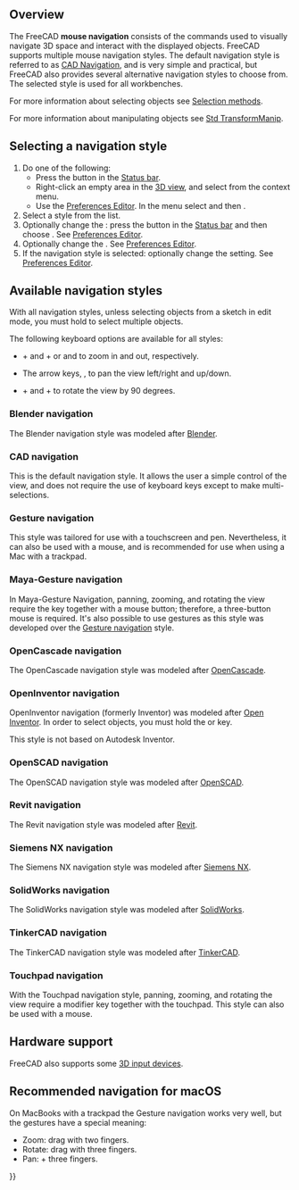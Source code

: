 <languages/>
<translate>

<!--T:59-->
{{Docnav
|[[Getting_started|Getting started]]
|[[Selection_methods|Selection methods]]
}}

</translate>
{{TOCright}}
<translate>

==Overview== <!--T:60-->

<!--T:1-->
The FreeCAD '''mouse navigation''' consists of the commands used to visually navigate 3D space and interact with the displayed objects. FreeCAD supports multiple mouse navigation styles. The default navigation style is referred to as [[#CAD_navigation|CAD Navigation]], and is very simple and practical, but FreeCAD also provides several alternative navigation styles to choose from. The selected style is used for all workbenches.

<!--T:79-->
For more information about selecting objects see [[Selection_methods|Selection methods]].

<!--T:80-->
For more information about manipulating objects see [[Std_TransformManip|Std TransformManip]].

== Selecting a navigation style == <!--T:61-->

<!--T:4-->
# Do one of the following:
#* Press the {{Button|[[File:NavigationCAD_dark.svg|16px]]}} button in the [[Status_bar|Status bar]].
#* Right-click an empty area in the [[3D_view|3D view]], and select {{MenuCommand|Navigation styles}} from the context menu.
#* Use the [[Preferences_Editor#Navigation|Preferences Editor]]. In the menu select {{MenuCommand|Edit → Preferences}} and then {{MenuCommand|Display → Navigation → 3D Navigation}}.
# Select a style from the list.
# Optionally change the {{MenuCommand|Orbit style}}: press the {{Button|[[File:NavigationCAD_dark.svg|16px]]}} button in the [[Status_bar|Status bar]] and then choose {{MenuCommand|Settings → Orbit style}}. See [[Preferences_Editor#Navigation|Preferences Editor]].
# Optionally change the {{MenuCommand|Rotation mode}}. See [[Preferences_Editor#Navigation|Preferences Editor]].
# If the {{MenuCommand|CAD}} navigation style is selected: optionally change the {{MenuCommand|Enable animation}} setting. See [[Preferences_Editor#Navigation|Preferences Editor]].

== Available navigation styles == <!--T:81-->

<!--T:87-->
With all navigation styles, unless selecting objects from a sketch in edit mode, you must hold {{KEY|Ctrl}} to select multiple objects.

<!--T:90-->
The following keyboard options are available for all styles:

<!--T:91-->
* {{KEY|Ctrl}} + {{ASCII|43}} and {{KEY|Ctrl}} + {{ASCII|22}} or {{KEY|PgUp}} and {{KEY|PgDn}} to zoom in and out, respectively.
* The arrow keys, {{ASCII|17}}{{ASCII|16}}{{ASCII|30}}{{ASCII|31}}, to pan the view left/right and up/down.
* {{KEY|Shift}} + {{ASCII|17}} and {{KEY|Shift}} + {{ASCII|16}} to rotate the view by 90 degrees.

=== Blender navigation === <!--T:7-->

<!--T:70-->
The Blender navigation style was modeled after [https://www.blender.org Blender].

<!--T:8-->
{{Blender Navigation
|Select_name=Select
|Zoom_name=Zoom
|Rotate_view_name=Rotate view
|Pan_name=Pan

<!--T:92-->
|Shift={{KEY|Shift}}

<!--T:93-->
|Select_text=Press the left mouse button over an object you want to select.

<!--T:94-->
|Zoom_text=Use the mouse wheel to zoom in and out.

<!--T:168-->
Clicking the middle mouse button re-centers the view on the location of the pointer.

<!--T:95-->
|Rotate_view_text=Hold the middle mouse button, then move the pointer.

<!--T:96-->
|Pan_text=Hold {{KEY|Shift}} and the middle mouse button, then move the pointer.

<!--T:97-->
Alternatively, hold both left and right mouse buttons, and then move the pointer.
}}

=== CAD navigation === <!--T:62-->

<!--T:5-->
This is the default navigation style. It allows the user a simple control of the view, and does not require the use of keyboard keys except to make multi-selections.

<!--T:32-->
{{CAD Navigation
|Select_name=Select
|Zoom_name=Zoom
|Rotate_view_name=Rotate view<br>First method
|Rotate_view_alt_name=Rotate view<br>Alternate method
|Pan_name=Pan

<!--T:98-->
|Ctrl={{KEY|Ctrl}}
|Shift={{KEY|Shift}}

<!--T:99-->
|Select_text=Press the left mouse button over an object you want to select.

<!--T:100-->
|Zoom_text=Use the mouse wheel to zoom in and out.

<!--T:101-->
Clicking the middle mouse button re-centers the view on the location of the pointer.

<!--T:102-->
|Rotate_view_text=Hold the middle mouse button, then press and hold the left mouse button, then move the pointer.

<!--T:35-->
If the buttons are released before you stop the mouse motion, the view continues spinning, if this is enabled.

<!--T:103-->
|Rotate_view_alt_text=Hold the middle mouse button, then press and hold the right mouse button, then move the pointer.

<!--T:37-->
With this method the middle mouse button may be released after the right mouse button is held pressed.

<!--T:38-->
Users who use the mouse with their right hand may find this method easier than the first method.

<!--T:104-->
|Pan_text=Hold the middle mouse button, then move the pointer.

<!--T:105-->
|Zoom_mode_text=Zoom mode: hold the {{KEY|Ctrl}} and {{KEY|Shift}} keys, press the right mouse button once, then move the pointer.

<!--T:106-->
|Rotate_view_mode_text=Rotate mode: hold the {{KEY|Shift}} key, press the right mouse button once, then move the pointer.

<!--T:107-->
|Pan_mode_text=Pan mode: hold the {{KEY|Ctrl}} key, press the right mouse button once, then move the pointer.
}}

=== Gesture navigation === <!--T:25-->

<!--T:73-->
This style was tailored for use with a touchscreen and pen. Nevertheless, it can also be used with a mouse, and is recommended for use when using a Mac with a trackpad.

<!--T:26-->
{{Gesture Navigation
|Select_name=Select
|Zoom_name=Zoom
|Rotate_view_name=Rotate view
|Pan_name=Pan
|Tilt_view_name=Tilt view

<!--T:108-->
|Select_text=Press the left mouse button over an object you want to select.

<!--T:109-->
|Zoom_text=Use the mouse wheel to zoom in and out.

<!--T:44-->
Clicking the middle mouse button re-centers the view on the location of the pointer. Alternatively, aim the pointer and press {{KEY|H}} on the keyboard.

<!--T:110-->
|Rotate_view_text=Hold the left mouse button, then move the pointer.
In [[Sketcher Workbench|Sketcher]] and other edit modes, this behavior is disabled. Hold {{KEY|Alt}} when pressing the mouse button to enter rotation mode.

<!--T:111-->
|Pan_text=Hold the right mouse button, then move the pointer.

<!--T:112-->
|Tilt_view_text=Hold both left and right mouse buttons, then move the pointer sideways.

<!--T:113-->
|Select_gesture_text=Tap to select.

<!--T:114-->
|Zoom_gesture_text=Drag two fingers (pinch) closer or farther apart.

<!--T:115-->
|Rotate_view_gesture_text=Drag with one finger to rotate.

<!--T:45-->
Hold {{KEY|Alt}} when in the [[Sketcher Workbench|Sketcher]].

<!--T:116-->
|Pan_gesture_text=Drag with two fingers.

<!--T:43-->
Alternatively, tap and hold, then drag. This simulates the pan with the right mouse button.

<!--T:117-->
|Tilt_view_gesture_text=Rotate the imaginary line formed by two touch points.

<!--T:46-->
This method is disabled by default. To enable, go to {{MenuCommand|Edit → Preferences → Display → Navigation}}, and uncheck the "Disable touchscreen tilt gesture" checkbox.
}}

=== Maya-Gesture navigation === <!--T:30-->

<!--T:71-->
In Maya-Gesture Navigation, panning, zooming, and rotating the view require the {{KEY|Alt}} key together with a mouse button; therefore, a three-button mouse is required. It's also possible to use gestures as this style was developed over the [[#Gesture_navigation|Gesture navigation]] style.

<!--T:31-->
{{MayaGesture Navigation
|Select_name=Select
|Zoom_name=Zoom
|Rotate_view_name=Rotate view
|Pan_name=Pan
|Tilt_view_name=Tilt view

<!--T:118-->
|Alt={{KEY|Alt}}

<!--T:119-->
|Select_text=Press the left mouse button over an object you want to select.

<!--T:120-->
|Zoom_text=Use the mouse wheel to zoom in and out.

<!--T:121-->
Alternatively, hold {{KEY|Alt}} and the right mouse button, then move the pointer.

<!--T:169-->
Clicking the middle mouse button re-centers the view on the location of the pointer. Alternatively, aim the pointer and press {{KEY|H}} on the keyboard.

<!--T:122-->
|Rotate_view_text=Hold {{KEY|Alt}} and the left mouse button, then move the pointer.

<!--T:123-->
|Pan_text=Hold {{KEY|Alt}} and the middle mouse button, then move the pointer.

<!--T:124-->
|Tilt_view_text=Hold {{KEY|Alt}} and both left and right mouse buttons, and then move the pointer sideways.
}}

=== OpenCascade navigation === <!--T:54-->

<!--T:74-->
The OpenCascade navigation style was modeled after [https://www.opencascade.com/ OpenCascade].

<!--T:56-->
{{OpenCascade Navigation
|Select_name=Select
|Zoom_name=Zoom
|Rotate_view_name=Rotate view
|Pan_name=Pan

<!--T:125-->
|Ctrl={{KEY|Ctrl}}

<!--T:126-->
|Select_text=Press the left mouse button over an object you want to select.

<!--T:127-->
|Zoom_text=Use the mouse wheel to zoom in and out.

<!--T:57-->
Alternatively, hold {{KEY|Ctrl}} and the left mouse button, then move the pointer.

<!--T:128-->
|Rotate_view_text=Hold the middle mouse button, then press and hold the right mouse button, then move the pointer.

<!--T:129-->
Alternatively, hold {{KEY|Ctrl}} and the right mouse button, then move the pointer.

<!--T:130-->
|Pan_text=Hold the middle mouse button, then move the pointer. It is possible to hold {{KEY|Ctrl}}.
}}

=== OpenInventor navigation === <!--T:63-->

<!--T:6-->
OpenInventor navigation (formerly Inventor) was modeled after [https://en.wikipedia.org/wiki/Open_Inventor Open Inventor]. In order to select objects, you must hold the {{KEY|Shift}} or {{KEY|Ctrl}} key.

<!--T:39-->
This style is not based on Autodesk Inventor.

<!--T:40-->
{{OpenInventor Navigation
|Select_name=Select
|Zoom_name=Zoom
|Rotate_view_name=Rotate view
|Pan_name=Pan

<!--T:131-->
|Shift={{KEY|Shift}}

<!--T:132-->
|Select_text=Hold {{KEY|Shift}}, then press the left mouse button over an object you want to select.

<!--T:86-->
Hold {{KEY|Ctrl}} instead to select multiple objects.

<!--T:133-->
|Zoom_text=Use the mouse wheel to zoom in and out.

<!--T:41-->
Alternatively, hold the middle mouse button, then press and hold the left mouse button, then move the pointer.

<!--T:170-->
Clicking the middle mouse button re-centers the view on the location of the pointer.

<!--T:134-->
|Rotate_view_text=Hold the left mouse button, then move the pointer.

<!--T:135-->
|Pan_text=Hold the middle mouse button, then move the pointer.
}}

=== OpenSCAD navigation === <!--T:75-->

<!--T:76-->
The OpenSCAD navigation style was modeled after [https://openscad.org/ OpenSCAD].

<!--T:78-->
{{OpenSCAD_Navigation
|Select_name=Select
|Zoom_name=Zoom
|Rotate_view_name=Rotate view
|Pan_name=Pan

<!--T:136-->
|Shift={{KEY|Shift}}

<!--T:137-->
|Select_text=Press the left mouse button over an object you want to select.

<!--T:88-->
{{VersionMinus|0.21}} Hold {{KEY|Ctrl}} and {{KEY|Shift}} when pressing the mouse button to drag an object in a sketch in edit mode.

<!--T:138-->
|Zoom_text=Use the mouse wheel to zoom in and out.

<!--T:139-->
Alternatively, hold the middle mouse button, then move the pointer.

<!--T:140-->
Or hold {{KEY|Shift}} and the right mouse button, then move the pointer.

<!--T:141-->
|Rotate_view_text=Hold the left mouse button, then move the pointer.

<!--T:89-->
Alternatively, and when a sketch is in edit mode, hold the middle mouse button, then press and hold the right mouse button, then move the pointer.

<!--T:142-->
|Pan_text=Hold the right mouse button, then move the pointer.
}}

=== Revit navigation === <!--T:48-->

<!--T:69-->
The Revit navigation style was modeled after [https://en.wikipedia.org/wiki/Autodesk_Revit Revit].

<!--T:50-->
{{Revit Navigation
|Select_name=Select
|Zoom_name=Zoom
|Rotate_view_name=Rotate view
|Pan_name=Pan

<!--T:143-->
|Shift={{KEY|Shift}}

<!--T:144-->
|Select_text=Press the left mouse button over an object you want to select.

<!--T:52-->
|Zoom_text=Use the mouse wheel to zoom in and out.

<!--T:171-->
Clicking the middle mouse button re-centers the view on the location of the pointer.

<!--T:145-->
|Rotate_view_text=Hold {{KEY|Shift}} and the middle mouse button, then move the pointer.

<!--T:53-->
Alternatively, hold the middle mouse button, then press and hold the right mouse button, then move the pointer.

<!--T:146-->
|Pan_text=Hold the middle mouse button, then move the pointer.

<!--T:51-->
Alternatively, hold both left and right mouse buttons, then move the pointer.
}}

=== Siemens NX navigation === <!--T:172-->

<!--T:173-->
{{Version|1.1}}

<!--T:174-->
The Siemens NX navigation style was modeled after [https://en.wikipedia.org/wiki/Siemens_NX Siemens NX].

<!--T:175-->
{{SiemensNX_Navigation
|Select_name=Select
|Zoom_name=Zoom
|Rotate_view_name=Rotate view
|Pan_name=Pan

<!--T:176-->
|Shift={{KEY|Shift}}

<!--T:177-->
|Select_text=Press the left mouse button over an object you want to select.

<!--T:178-->
|Zoom_text=Use the mouse wheel to zoom in and out.

<!--T:179-->
Alternatively, hold the middle mouse button, then press and hold the left mouse button, then move the pointer.

<!--T:180-->
Clicking the middle mouse button re-centers the view on the location of the pointer.

<!--T:181-->
|Rotate_view_text=Hold the middle mouse button, then move the pointer.

<!--T:182-->
|Pan_text=Hold {{KEY|Shift}} and the middle mouse button, then move the pointer.

<!--T:183-->
Alternatively, hold the middle mouse button, then press and hold the right mouse button, then move the pointer.
}}

=== SolidWorks navigation === <!--T:157-->

<!--T:158-->
{{Version|1.1}}

<!--T:159-->
The SolidWorks navigation style was modeled after [https://en.wikipedia.org/wiki/SolidWorks SolidWorks].

<!--T:160-->
{{SolidWorks_Navigation
|Select_name=Select
|Zoom_name=Zoom
|Rotate_view_name=Rotate view
|Pan_name=Pan

<!--T:161-->
|Ctrl={{KEY|Ctrl}}
|Shift={{KEY|Shift}}

<!--T:162-->
|Select_text=Press the left mouse button over an object you want to select.

<!--T:163-->
|Zoom_text=Use the mouse wheel to zoom in and out.

<!--T:164-->
Alternatively, hold {{KEY|Shift}} and the middle mouse button, then move the pointer.

<!--T:165-->
Clicking the middle mouse button re-centers the view on the location of the pointer.

<!--T:166-->
|Rotate_view_text=Hold the middle mouse button, then move the pointer.

<!--T:167-->
|Pan_text=Hold {{KEY|Ctrl}} and the middle mouse button, then move the pointer.
}}

=== TinkerCAD navigation === <!--T:82-->

<!--T:83-->
The TinkerCAD navigation style was modeled after [https://en.wikipedia.org/wiki/Tinkercad TinkerCAD].

<!--T:85-->
{{TinkerCAD Navigation
|Select_name=Select
|Zoom_name=Zoom
|Rotate_view_name=Rotate view
|Pan_name=Pan

<!--T:147-->
|Select_text=Press the left mouse button over an object you want to select.

<!--T:148-->
|Zoom_text=Use the mouse wheel to zoom in and out.

<!--T:149-->
|Rotate_view_text=Press the right mouse button, then move the pointer.

<!--T:150-->
|Pan_text=Hold the middle mouse button, then move the pointer.
}}

=== Touchpad navigation === <!--T:9-->

<!--T:72-->
With the Touchpad navigation style, panning, zooming, and rotating the view require a modifier key together with the touchpad. This style can also be used with a mouse.

<!--T:10-->
{{Touchpad Navigation
|Select_name=Select
|Zoom_name=Zoom
|Rotate_view_name=Rotate view
|Pan_name=Pan

<!--T:151-->
|Ctrl={{KEY|Ctrl}}
|Shift={{KEY|Shift}}
|Alt={{KEY|Alt}}

<!--T:152-->
|Select_text=Press the left mouse button over an object you want to select.

<!--T:153-->
|Zoom_text=Hold {{KEY|Ctrl}} and {{KEY|Shift}}, then move the pointer.

<!--T:154-->
|Rotate_view_text=Hold {{KEY|Alt}}, then move the pointer.

<!--T:155-->
Alternatively, hold {{KEY|Shift}} and the left button, then move the pointer.

<!--T:156-->
|Pan_text=Hold {{KEY|Shift}}, then move the pointer.
}}

== Hardware support == <!--T:17-->

<!--T:18-->
FreeCAD also supports some [[3D_input_devices|3D input devices]].

== Recommended navigation for macOS == <!--T:19-->

<!--T:20-->
On MacBooks with a trackpad the Gesture navigation works very well, but the gestures have a special meaning:
* Zoom: drag with two fingers.
* Rotate: drag with three fingers.
* Pan: {{KEY|Ctrl}} + three fingers.


<!--T:21-->
{{Docnav
|[[Getting_started|Getting started]]
|[[Selection_methods|Selection methods]]
}}

</translate>
{{Userdocnavi{{#translation:}}}}